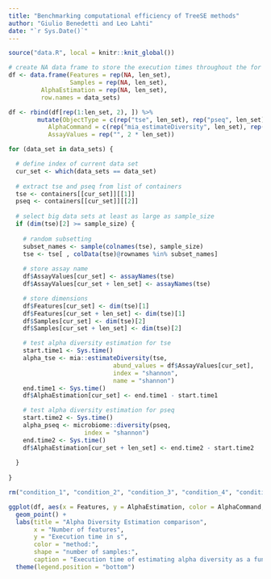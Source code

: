```yaml
---
title: "Benchmarking computational efficiency of TreeSE methods"
author: "Giulio Benedetti and Leo Lahti"
date: "`r Sys.Date()`"
---
```


```r
source("data.R", local = knitr::knit_global())
```

```r
# create NA data frame to store the execution times throughout the for loop
df <- data.frame(Features = rep(NA, len_set),
                 Samples = rep(NA, len_set),
		 AlphaEstimation = rep(NA, len_set),
		 row.names = data_sets)

df <- rbind(df[rep(1:len_set, 2), ]) %>%
        mutate(ObjectType = c(rep("tse", len_set), rep("pseq", len_set)),
	       AlphaCommand = c(rep("mia_estimateDiversity", len_set), rep("microbiome_diversity", len_set)),
	       AssayValues = rep("", 2 * len_set))
```

```r
for (data_set in data_sets) {

  # define index of current data set
  cur_set <- which(data_sets == data_set)
  
  # extract tse and pseq from list of containers
  tse <- containers[[cur_set]][[1]]
  pseq <- containers[[cur_set]][[2]]
  
  # select big data sets at least as large as sample_size
  if (dim(tse)[2] >= sample_size) {
  
    # random subsetting
    subset_names <- sample(colnames(tse), sample_size)
    tse <- tse[ , colData(tse)@rownames %in% subset_names]
    
    # store assay name
    df$AssayValues[cur_set] <- assayNames(tse)
    df$AssayValues[cur_set + len_set] <- assayNames(tse)

    # store dimensions
    df$Features[cur_set] <- dim(tse)[1]
    df$Features[cur_set + len_set] <- dim(tse)[1]
    df$Samples[cur_set] <- dim(tse)[2]
    df$Samples[cur_set + len_set] <- dim(tse)[2]

    # test alpha diversity estimation for tse
    start.time1 <- Sys.time()
    alpha_tse <- mia::estimateDiversity(tse,
                             abund_values = df$AssayValues[cur_set],
                             index = "shannon",
                             name = "shannon")
    end.time1 <- Sys.time()
    df$AlphaEstimation[cur_set] <- end.time1 - start.time1

    # test alpha diversity estimation for pseq
    start.time2 <- Sys.time()
    alpha_pseq <- microbiome::diversity(pseq,
                     index = "shannon")
    end.time2 <- Sys.time()
    df$AlphaEstimation[cur_set + len_set] <- end.time2 - start.time2
  
  }
  
}

rm("condition_1", "condition_2", "condition_3", "condition_4", "condition_5")
```

```r
ggplot(df, aes(x = Features, y = AlphaEstimation, color = AlphaCommand, shape = as.factor(Samples))) +
  geom_point() +
  labs(title = "Alpha Diversity Estimation comparison",
       x = "Number of features",
       y = "Execution time in s",
       color = "method:",
       shape = "number of samples:",
       caption = "Execution time of estimating alpha diversity as a function of number of features") +
  theme(legend.position = "bottom")
```